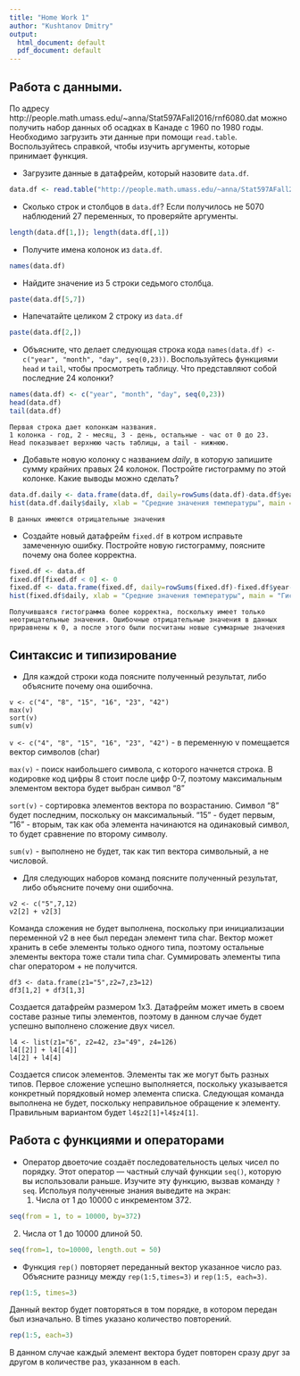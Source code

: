 ```yaml
---
title: "Home Work 1"
author: "Kushtanov Dmitry"
output:
  html_document: default
  pdf_document: default
---
```


## Работа с данными.
По адресу http://people.math.umass.edu/~anna/Stat597AFall2016/rnf6080.dat можно получить набор данных об осадках в Канаде с 1960 по 1980 годы. Необходимо загрузить эти данные при помощи ``read.table``. Воспользуйтесь справкой, чтобы изучить аргументы, которые принимает функция. 

  * Загрузите данные в датафрейм, который назовите ``data.df``.
```r
data.df <- read.table("http://people.math.umass.edu/~anna/Stat597AFall2016/rnf6080.dat")
```

- Сколько строк и столбцов в ``data.df``? Если получилось не 5070 наблюдений 27 переменных, то проверяйте аргументы.
```r
length(data.df[1,]); length(data.df[,1])
```

- Получите имена колонок из ``data.df``.
```r
names(data.df)
```
   
- Найдите значение из 5 строки седьмого столбца.
```r
paste(data.df[5,7])
```

- Напечатайте целиком 2 строку из ``data.df``
```r
paste(data.df[2,])
```

- Объясните, что делает следующая строка кода ``names(data.df) <- c("year", "month", "day", seq(0,23))``. Воспользуйтесь функциями ``head`` и ``tail``, чтобы просмотреть таблицу. Что представляют собой последние 24 колонки?
```r
names(data.df) <- c("year", "month", "day", seq(0,23))
head(data.df)
tail(data.df)
```
    
    Первая строка дает колонкам названия. 
    1 колонка - год, 2 - месяц, 3 - день, остальные - час от 0 до 23. 
    Head показывает верхнюю часть таблицы, а tail - нижнюю. 

- Добавьте новую колонку с названием *daily*, в которую запишите сумму крайних правых 24 колонок. Постройте гистограмму по этой колонке. Какие выводы можно сделать?
```r
data.df.daily <- data.frame(data.df, daily=rowSums(data.df)-data.df$year-data.df$month-data.df$day)
hist(data.df.daily$daily, xlab = "Средние значения температуры", main = "Гистограмма средних значений температур", ylab = "Частота встречаемости")
```
    
    В данных имеются отрицательные значения
    
- Создайте новый датафрейм ``fixed.df`` в котром исправьте замеченную ошибку. Постройте новую гистограмму, поясните почему она более корректна.
```r
fixed.df <- data.df
fixed.df[fixed.df < 0] <- 0
fixed.df <- data.frame(fixed.df, daily=rowSums(fixed.df)-fixed.df$year-fixed.df$month-fixed.df$day)
hist(fixed.df$daily, xlab = "Средние значения температуры", main = "Гистограмма средних значений температур", ylab = "Частота встречаемости")
```
    
    Получившаяся гистограмма более корректна, поскольку имеет только неотрицательные значения. Ошибочные отрицательные значения в данных приравнены к 0, а после этого были посчитаны новые суммарные значения
    
## Синтаксис и типизирование
* Для каждой строки кода поясните полученный результат, либо объясните почему она ошибочна.

```
v <- c("4", "8", "15", "16", "23", "42")
max(v)
sort(v)
sum(v)
```
``v <- c("4", "8", "15", "16", "23", "42")`` - в переменную v помещается вектор символов (char)

``max(v)`` - поиск наибольшего символа, с которого начнется строка. В кодировке код цифры 8 стоит после цифр 0-7, поэтому максимальным элементом вектора будет выбран символ "8"

``sort(v)`` - сортировка элементов вектора по возрастанию. Символ "8" будет последним, поскольку он максимальный. "15" - будет первым, "16" - вторым, так как оба элемента начинаются на одинаковый символ, то будет сравнение по второму символу.

``sum(v)`` - выполнено не будет, так как тип вектора символьный, а не числовой.

* Для следующих наборов команд поясните полученный результат, либо объясните почему они ошибочна.

```
v2 <- c("5",7,12)
v2[2] + v2[3]
```
Команда сложения не будет выполнена, поскольку при инициализации переменной v2 в нее был передан элемент типа char. Вектор может хранить в себе элементы только одного типа, поэтому остальные элементы вектора тоже стали типа char. Суммировать элементы типа char оператором + не получится.

```
df3 <- data.frame(z1="5",z2=7,z3=12)
df3[1,2] + df3[1,3]
```
Cоздается датафрейм размером 1х3. Датафрейм может иметь в своем составе разные типы элементов, поэтому в данном случае будет успешно выполнено сложение двух чисел.
```
l4 <- list(z1="6", z2=42, z3="49", z4=126)
l4[[2]] + l4[[4]]
l4[2] + l4[4]
```
Создается список элементов. Элементы так же могут быть разных типов. Первое сложение успешно выполняется, поскольку указывается конкретный порядковый номер элемента списка. Следующая команда выполнена не будет, поскольку неправильное обращение к элементу. Правильным вариантом будет ``l4$z2[1]+l4$z4[1]``.
 

## Работа с функциями и операторами
* Оператор двоеточие создаёт последовательность целых чисел по порядку. Этот оператор — частный случай функции ``seq()``, которую вы использовали раньше. Изучите эту функцию, вызвав команду ``?seq``. Испольуя полученные знания выведите на экран:
  1. Числа от 1 до 10000 с инкрементом 372. 
    
```r
seq(from = 1, to = 10000, by=372)
```
    
  2. Числа от 1 до 10000 длиной 50.
```r
seq(from=1, to=10000, length.out = 50)
```
  
* Функция ``rep()`` повторяет переданный вектор указанное число раз. Объясните разницу между ``rep(1:5,times=3)`` и ``rep(1:5, each=3)``.

```r
rep(1:5, times=3)
```

Данный вектор будет повторяться в том порядке, в котором передан был изначально. В times указано количество повторений.

```r
rep(1:5, each=3)
```

В данном случае каждый элемент вектора будет повторен сразу друг за другом в количестве раз, указанном в each.